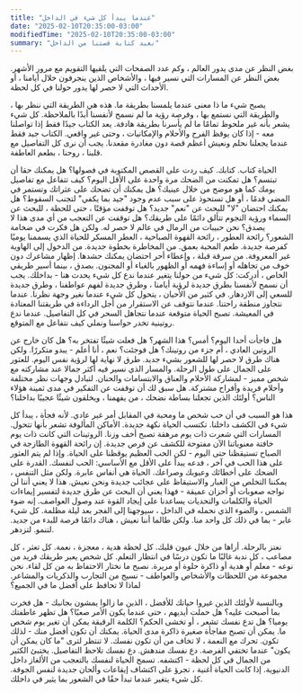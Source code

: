 ```yaml
---
title: "عندما يبدأ كل شيء في الداخل"
date: "2025-02-10T20:35:00-03:00"
modifiedTime: "2025-02-10T20:35:00-03:00"
summary: "نعيد كتابة قصتنا من الداخل"
---
```


بغض النظر عن مدى يدور العالم ، وكم عدد الصفحات التي يلقيها التقويم مع مرور الأشهر. بغض النظر عن المسارات التي نسير فيها ، والأشخاص الذين ينجرفون خلال أيامنا ، أو الأحداث التي لا حصر لها يدور حولنا في كل لحظة.

يصبح شيء ما ذا معنى عندما يلمسنا بطريقة ما. هذه هي الطريقة التي ننظر بها ، والطريقة التي نستمع بها ، وفرصة رؤية ما لم نسمح لأنفسنا أبدًا بالملاحظة. كل شيء يشعر بأنه غير ملحوظ تمامًا ما لم يأسرنا بطريقة هادفة. يعد الكتاب جيدًا فقط إذا تواصلنا معه - إذا كان يوقظ الفرح والأحلام والإمكانيات ، وحتى غير واقعي. الكتاب جيد فقط عندما يجعلنا نحلم ونعيش أعظم قصة دون مغادرة مقعدنا. يجب أن نرى كل التفاصيل مع قلبنا ، روحنا ، بطعم العاطفة.

الحياة كتاب. كتابك. كيف ردت على القصص المكتوبة في فصولها؟ هل يمكنك حقا أن تبتسم؟ هل تمكنت من الضحك مرة واحدة على الأقل اليوم؟ كيف تتفاعل مع تفاصيل يومك كما هو موضح من خلال عينيك؟ هل يمكنك أن تضحك على عثراتك وتستمر في المضي قدمًا ، أو هل تستحوذ على سبب عدم وجود "جيد بما يكفي" لتجنب السقوط؟ هل يمكنك احتضان "لا" للبحث عن "نعم" جديد؟ هل توقفت مؤقتًا ، حتى للحظة ، للبحث عن السماء ورؤية النجوم تتألق دائمًا على طريقك؟ هل توقفت عن التعجب من أي مدى هذا لا يصدق؟ نحن حبيبات من الرمال في عالم لا حصر له. ولكن هل فكرت في ضخامة الشعور؟ رائحة العطور ، رائحة القهوة الصباحية ، العطر المسكر للحياة الذي يسممنا يوميًا كفرصة جديدة. طعم المحبة بعمق. من المخاطرة بخطوة جديدة. من الدخول إلى الهاوية غير المعروفة. من سرقة قبلة ، وإعطاء أحر احتضان يمكنك حشدها. إظهار مشاعرك دون خوف من تجاهله أو إساءة فهمه أو الظهور بالغباء أو المجنون.
بصدق ، بينما أسير طريقي الخاص ، أدركت: كل شيء من حولنا يتغير عندما ندع كل شيء يحدث هنا - بداخلك. يجب أن نسمح لأنفسنا بطرق جديدة لرؤية أيامنا ، وطرق جديدة لفهم عواطفنا ، وطرق جديدة للسعي إلى الازدهار. في كثير من الأحيان ، يتحول كل شيء عندما نغير وجهة نظرنا. عندما نتجاوز منطقة راحتنا. عندما نتوقف عن الاستقرار من أجل الرداءة في طريقتنا المعتادة في المعيشة. تصبح الحياة متوقعة عندما نتجاهل السحر في كل التفاصيل. عندما ندع روتينية تخدر حواسنا ونملي كيف نتفاعل مع المتوقع.

هل فاجأت أحدا اليوم؟ أمس؟ هذا الشهر؟ هل فعلت شيئًا تفتخر به؟ هل كان خارج عن الروتين العادي ، أم جزء من روتينك؟ هل فوجئت؟ نعم ، أنا أعلم - يبدو متكررًا. ولكن هناك طرق لا حصر لها للشعور بشيء جديد. طرق لا نهاية لها لرؤية نفس اليوم. للعثور على الجمال على طول الرحلة. والمسار الذي نسير فيه أكثر جمالا عند مشاركته مع شخص مميز - لمشاركة الأحلام والعناق والابتسامات والحنان. لتبادل وجهات نظر مختلفة وأحلام فريدة وأفراح مشتركة. هل سبق لك أن توقفت عن التفكير في مدى ثمينة هؤلاء الناس؟ أولئك الذين تجعلنا بساطة نضحك ، من يفهمنا ، ويخلقون شيئًا عجيبًا بداخلنا؟

هذا هو السبب في أن حب شخص ما ومحبة في المقابل أمر غير عادي. لأنه فجأة ، يبدأ كل شيء في الكشف داخلنا. تكتسب الحياة نكهة جديدة. الأماكن المألوفة تشعر بأنها تتحول. المسارات التي شعرت ذات يوم مرهقة تصبح أخف وزنا. الروتينات التي كانت ذات يوم خافتة معنوياتنا الآن مفتوحة للكشف عن فرص جديدة. إن رائحة القهوة الطازجة في الصباح تستيقظنا حتى اليوم - لكن الحب العظيم يوقظنا على الحياة. وإذا لم يتم العثور على هذا الحب في آخر ، فدعه يبدأ على الأقل مع الأساسي: الحب لنفسك. القدرة على الضحك على أخطائك وعيوبك وصراعك.
الحياة هي أنفاس عابرة. ولكن مثل التنفس ، يمكننا التخلص من الغبار والاستيقاظ على عجائب جديدة ونحن نعيش. هذا لا يعني أننا لن نواجه صعوبات أو أحزان عميقة - فهذا يعني أن البحث عن طرق جديدة لتفسير إيماءات الحياة والكلمات والتحديات يساعدنا على إيجاد القوة عند وصول العواصف. إنه ضوء الشمس ، والضوء الذي نحمله في الداخل ، سيوجهنا إلى الفجر بعد ليلة مظلمة. كل شيء عابر - بما في ذلك كل واحد منا. ولكن طالما أننا نعيش ، هناك دائمًا فرصة للبدء من جديد. لتنمو. لتزدهر.

نعتز بالرحلة. أراها من خلال عيون قلبك. كل لحظة هدية ، معجزة ، نعمة. كل تعثر ، كل مصاعب ، كل ندبة غالبًا ما تكون درسًا في انتظار التعلم. كل شخص يعبر طريقك فريد من نوعه - معلم أو هدية أو ذاكرة حلوة أو مريرة. نصبح ما نختار الاحتفاظ به من كل لقاء. نحن مجموعة من اللحظات والأشخاص والعواطف - نسيج من التجارب والذكريات والمشاعر. لماذا لا تحافظ على أفضل ما في الجميع؟

وبالنسبة لأولئك الذين غيروا حياتك للأفضل ، الذين ما زالوا يمشون بجانبك - هل فخرت بما أصبحت عليه؟ هل حملت أيديهم ، حتى عندما يكون الأمر صعبًا؟ هل تظهر عاطفتك يوميا؟ هل تدع نفسك تشعر ، أو تخشى الحكم؟ الكلمة الرقيقة يمكن أن تغير يوم شخص ما. يمكن أن تصبح مفاجأة صغيرة ذاكرة مدى الحياة. يمكنك أن تكون أفضل منك - لذلك تكون. تحرك مع النعمة ، لا تخاف من أن تكون نفسك. لا تنتظر لترى "ما كان يمكن أن يكون" عندما تختفي الفرصة. دع نفسك مندهش. دع نفسك تلاحظ التفاصيل. يختبئ الكثير من الجمال في كل لحظة - اكتشفه. تسمح الحياة لنفسك بالتعجب من الألغاز داخل الدنيوية. إذا كانت الحياة أغنية ، تجرؤ على اكتشاف إيقاعات وألحان جديدة لنفس الجوقة. كل شيء يتغير عندما تبدأ حقًا في الشعور بما يثير في داخلك.